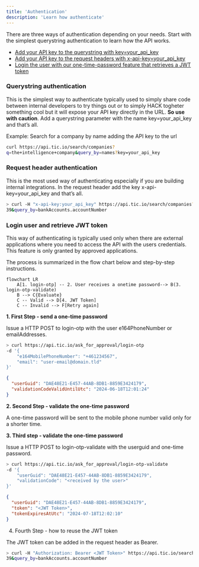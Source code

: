 ```yaml
---
title: 'Authentication'
description: 'Learn how authenticate'
---
```


There are three ways of authentication depending on your needs. Start with the simplest querystring
authentication to learn how the API works.

- [Add your API key to the querystring with key=your_api_key](#querystring-authentication)
- [Add your API key to the request headers with x-api-key=your_api_key](#request-header-authentication)
- [Login the user with our one-time-password feature that retrieves a JWT token](#login-user-and-retrieve-jwt-token)

### Querystring authentication

This is the simplest way to authenticate typically used to simply share code between internal developers to
try things out or to simply HACK togheter something cool but it will expose your API key directly in the URL.
**So use with caution**. Add a querystring parameter with the name key=your_api_key and that’s all.

Example: Search for a company by name adding the API key to the url

```bash cURL
curl https://api.tic.io/search/companies?
q=the+intelligence+company&query_by=names?key=your_api_key
```

### Request header authentication

This is the most used way of authenticating especially if you are building internal integrations.
In the request header add the key x-api-key=your_api_key and that’s all.

```bash cURL
> curl -H "x-api-key:your_api_key" https://api.tic.io/search/companies?q=57864
39&query_by=bankAccounts.accountNumber
```

### Login user and retrieve JWT token

This way of authenticating is typically used only when there are external applications where you need to
access the API with the users credentials. This feature is only granted by approved applications.

The process is summarized in the flow chart below and step-by-step instructions.

```mermaid
flowchart LR
    A[1. login-otp] -- 2. User receives a onetime password--> B(3. login-otp-validate)
    B --> C{Evaluate}
    C -- Valid --> D[4. JWT Token]
    C -- Invalid --> F[Retry again]
```

**1. First Step - send a one-time password**

Issue a HTTP POST to login-otp with the user e164PhoneNumber or emailAddresses.

```bash cURL
> curl https://api.tic.io/ask_for_approval/login-otp
-d '{
    "e164MobilePhoneNumber": "+461234567",
    "email": "user-email@domain.tld"
}'
```

```json Response
{
  "userGuid": "DAE48E21-E457-44AB-8DB1-8859E3424179",
  "validationCodeValidUntilUtc": "2024-06-18T12:01:24"
}
```

**2. Second Step - validate the one-time password**

A one-time password will be sent to the mobile phone number valid only for a shorter time.

**3. Third step - validate the one-time password**

Issue a HTTP POST to login-otp-validate with the userguid and one-time password.

```bash cURL
> curl https://api.tic.io/ask_for_approval/login-otp-validate
-d '{
    "userGuid": "DAE48E21-E457-44AB-8DB1-8859E3424179",
    "validationCode": "<received by the user>"
}'
```

```json Response
{
  "userGuid": "DAE48E21-E457-44AB-8DB1-8859E3424179",
  "token": "<JWT Token>",
  "tokenExpiresAtUtc": "2024-07-18T12:02:10"
}
```

4. Fourth Step - how to reuse the JWT token

The JWT token can be added in the request header as Bearer.

```bash cURL
> curl -H "Authorization: Bearer <JWT Token>" https://api.tic.io/search/companies?q=57864
39&query_by=bankAccounts.accountNumber
```
